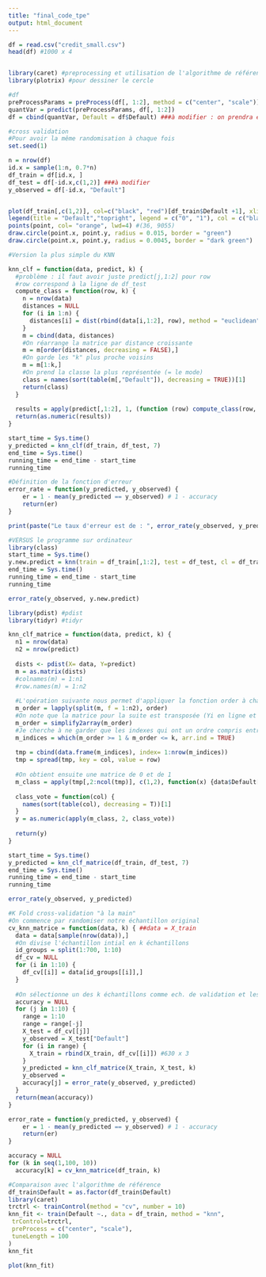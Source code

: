 ```yaml
---
title: "final_code_tpe"
output: html_document
---
```




```r
df = read.csv("credit_small.csv")
head(df) #1000 x 4


library(caret) #preprocessing et utilisation de l'algorithme de référence
library(plotrix) #pour dessiner le cercle

#df
preProcessParams = preProcess(df[, 1:2], method = c("center", "scale"))
quantVar = predict(preProcessParams, df[, 1:2])
df = cbind(quantVar, Default = df$Default) ###à modifier : on prendra ensuite toutes la variables

#cross validation 
#Pour avoir la même randomisation à chaque fois
set.seed(1)

n = nrow(df)
id.x = sample(1:n, 0.7*n)
df_train = df[id.x, ]
df_test = df[-id.x,c(1,2)] ###à modifier 
y_observed = df[-id.x, "Default"]


plot(df_train[,c(1,2)], col=c("black", "red")[df_train$Default +1], xlim = c(1.2,1.3), ylim= c(1.8,2.5), main="exemple de classification KNN")
legend(title = "Default","topright", legend = c("0", "1"), col = c("black", "red"), pch=1)
points(point, col= "orange", lwd=4) #(36, 9055)
draw.circle(point.x, point.y, radius = 0.015, border = "green")
draw.circle(point.x, point.y, radius = 0.0045, border = "dark green")

```


```r
#Version la plus simple du KNN

knn_clf = function(data, predict, k) {
  #problème : il faut avoir juste predict[j,1:2] pour row
  #row correspond à la ligne de df_test
  compute_class = function(row, k) {
    n = nrow(data)
    distances = NULL
    for (i in 1:n) {
      distances[i] = dist(rbind(data[i,1:2], row), method = "euclidean")
    }
    m = cbind(data, distances)
    #On réarrange la matrice par distance croissante 
    m = m[order(distances, decreasing = FALSE),]
    #On garde les "k" plus proche voisins
    m = m[1:k,]
    #On prend la classe la plus représentée (= le mode)
    class = names(sort(table(m[,"Default"]), decreasing = TRUE))[1]
    return(class)
  }
  
  results = apply(predict[,1:2], 1, (function (row) compute_class(row, k))) ###à modifier quand on prendra en compte toutes les vars 
  return(as.numeric(results))
}

start_time = Sys.time()
y_predicted = knn_clf(df_train, df_test, 7)
end_time = Sys.time()
running_time = end_time - start_time
running_time
```

```r
#Définition de la fonction d'erreur
error_rate = function(y_predicted, y_observed) {
    er = 1 - mean(y_predicted == y_observed) # 1 - accuracy
    return(er)
}

print(paste("Le taux d'erreur est de : ", error_rate(y_observed, y_predicted)))
```

```r
#VERSUS le programme sur ordinateur 
library(class)
start_time = Sys.time()
y.new.predict = knn(train = df_train[,1:2], test = df_test, cl = df_train[,3], k=7)
end_time = Sys.time()
running_time = end_time - start_time
running_time

error_rate(y_observed, y.new.predict)
```

```r
library(pdist) #pdist
library(tidyr) #tidyr

knn_clf_matrice = function(data, predict, k) {
  n1 = nrow(data)
  n2 = nrow(predict)
  
  dists <- pdist(X= data, Y=predict)
  m = as.matrix(dists)
  #colnames(m) = 1:n1
  #row.names(m) = 1:n2
  
  #L'opération suivante nous permet d'appliquer la fonction order à chaque ligne de la matrice (indépendamment des autres)
  m_order = lapply(split(m, f = 1:n2), order)
  #On note que la matrice pour la suite est transposée (Yi en ligne et les Xi en colonnes)
  m_order = simplify2array(m_order)
  #Je cherche à ne garder que les indexes qui ont un ordre compris entre 1 et k pour chaque vecteur 
  m_indices = which(m_order >= 1 & m_order <= k, arr.ind = TRUE)
  
  tmp = cbind(data.frame(m_indices), index= 1:nrow(m_indices))
  tmp = spread(tmp, key = col, value = row)
  
  #On obtient ensuite une matrice de 0 et de 1 
  m_class = apply(tmp[,2:ncol(tmp)], c(1,2), function(x) {data$Default[x]})
  
  class_vote = function(col) {
    names(sort(table(col), decreasing = T))[1]
  }
  y = as.numeric(apply(m_class, 2, class_vote))
  
  return(y)
}

start_time = Sys.time()
y_predicted = knn_clf_matrice(df_train, df_test, 7)
end_time = Sys.time()
running_time = end_time - start_time
running_time
```

```r
error_rate(y_observed, y_predicted)
```

```r
#K Fold cross-validation "à la main"
#On commence par randomiser notre échantillon original  
cv_knn_matrice = function(data, k) { ##data = X_train
  data = data[sample(nrow(data)),] 
  #On divise l'échantillon intial en k échantillons
  id_groups = split(1:700, 1:10)
  df_cv = NULL
  for (i in 1:10) {
    df_cv[[i]] = data[id_groups[[i]],]
  }
  
  #On sélectionne un des k échantillons comme ech. de validation et les k-1 constitueront l'ensemble d'apprentissage
  accuracy = NULL
  for (j in 1:10) {
    range = 1:10
    range = range[-j]
    X_test = df_cv[[j]]
    y_observed = X_test["Default"]
    for (i in range) { 
      X_train = rbind(X_train, df_cv[[i]]) #630 x 3
    }
    y_predicted = knn_clf_matrice(X_train, X_test, k)
    y_observed = 
    accuracy[j] = error_rate(y_observed, y_predicted)
  }
  return(mean(accuracy))
}

error_rate = function(y_predicted, y_observed) {
    er = 1 - mean(y_predicted == y_observed) # 1 - accuracy
    return(er)
}

accuracy = NULL
for (k in seq(1,100, 10))
  accuracy[k] = cv_knn_matrice(df_train, k)
```

```r
#Comparaison avec l'algorithme de référence 
df_train$Default = as.factor(df_train$Default)
library(caret)
trctrl <- trainControl(method = "cv", number = 10)
knn_fit <- train(Default ~., data = df_train, method = "knn",
 trControl=trctrl,
 preProcess = c("center", "scale"),
 tuneLength = 100
)
knn_fit
```

```r
plot(knn_fit)
```

